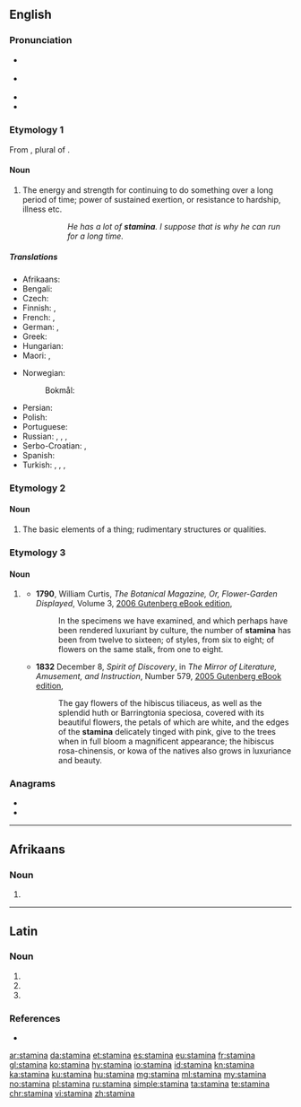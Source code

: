 {{also|stamină}}
==English==

===Pronunciation===
* {{a|UK}} {{IPA|/ˈstamɪnə/|lang=en}}
* {{a|US}} {{IPA|/ˈstæmənə/|lang=en}}
* {{rhymes|amɪnə|æmənə|lang=en}}
* {{hyphenation|stam|i|na|lang=en}}

===Etymology 1===
{{PIE root|en|steh₂}}
From {{etyl|la|en}} {{m|la|stāmina}}, plural of {{m|la|stamen|stāmen}}.

====Noun====
{{en-noun|-}}

# The energy and strength for continuing to do something over a long period of time; power of sustained exertion, or resistance to hardship, illness etc.
#:: ''He has a lot of '''stamina'''. I suppose that is why he can run for a long time.''

=====Translations=====
{{trans-top|power of sustained exertion}}
* Afrikaans: {{t|af|stamina}}
* Bengali: {{t|bn|সহ্যশক্তি|tr=sahyaśakti}}
* Czech: {{t|cs|výdrž|f}}
* Finnish: {{t+|fi|kestävyys}}, {{t+|fi|sisu}}
* French: {{t+|fr|endurance|f}}, {{t+|fr|résistance|f}}
* German: {{t+|de|Ausdauer|f}}, {{t+|de|Durchhaltevermögen|n}}
* Greek: {{t+|el|αντοχή|f}}
* Hungarian: {{t+|hu|kitartás}}
* Maori: {{t|mi|manawaroa}}, {{t|mi|manawatiti}}
{{trans-mid}}
* Norwegian:
*: Bokmål: {{t+|nb|utholdenhet|m|f}}
* Persian: {{t+|fa|بنیه|tr=boniye}}
* Polish: {{t+|pl|wytrzymałość|f}}
* Portuguese: {{t|pt|estamina|f}}
* Russian: {{t+|ru|вы́держка|f}}, {{t+|ru|выно́сливость|f}}, {{t+|ru|сто́йкость|f}}, {{t|ru|запа́с жи́зненных сил|m}}
* Serbo-Croatian: {{t+|sh|stamenost|sc=Latn}}, {{t|sh|izdržljivost|sc=Latn}}
* Spanish: {{t+|es|resistencia|f}}
* Turkish: {{t|tr|dayanma gücü}}, {{t+|tr|derman}}, {{t+|tr|hâl}}, {{t+|tr|takat}}
{{trans-bottom}}

===Etymology 2===

====Noun====
{{en-plural noun}}

# {{lb|en|obsolete}} The basic elements of a thing; rudimentary structures or qualities.

===Etymology 3===

====Noun====
{{head|en|noun plural form}}

# {{lb|en|rare}} {{plural of|stamen|lang=en}}
#* '''1790''', William Curtis, ''The Botanical Magazine, Or, Flower-Garden Displayed'', Volume 3, [http://www.gutenberg.org/files/17672/17672-h/17672-h.htm 2006 Gutenberg eBook edition],
#*: In the specimens we have examined, and which perhaps have been rendered luxuriant by culture, the number of '''stamina''' has been from twelve to sixteen; of styles, from six to eight; of flowers on the same stalk, from one to eight.
#* '''1832''' December 8, ''Spirit of Discovery'', in ''The Mirror of Literature, Amusement, and Instruction'', Number 579, [http://www.gutenberg.org/files/15536/15536-h/15536-h.htm 2005 Gutenberg eBook edition],
#*: The gay flowers of the hibiscus tiliaceus, as well as the splendid huth or Barringtonia speciosa, covered with its beautiful flowers, the petals of which are white, and the edges of the '''stamina''' delicately tinged with pink, give to the trees when in full bloom a magnificent appearance; the hibiscus rosa-chinensis, or kowa of the natives also grows in luxuriance and beauty.

===Anagrams===
* {{l|en|animats}}
* {{l|en|Satnami}}

----

==Afrikaans==

===Noun===
{{af-noun|-}}

# {{l|en|stamina}}

----

==Latin==

===Noun===
{{la-noun-form|stāmina}}

# {{inflection of|stāmen||nom|p|lang=la}}
# {{inflection of|stāmen||acc|p|lang=la}}
# {{inflection of|stāmen||voc|p|lang=la}}

===References===
* {{R:du Cange}}

[[ar:stamina]]
[[da:stamina]]
[[et:stamina]]
[[es:stamina]]
[[eu:stamina]]
[[fr:stamina]]
[[gl:stamina]]
[[ko:stamina]]
[[hy:stamina]]
[[io:stamina]]
[[id:stamina]]
[[kn:stamina]]
[[ka:stamina]]
[[ku:stamina]]
[[hu:stamina]]
[[mg:stamina]]
[[ml:stamina]]
[[my:stamina]]
[[no:stamina]]
[[pl:stamina]]
[[ru:stamina]]
[[simple:stamina]]
[[ta:stamina]]
[[te:stamina]]
[[chr:stamina]]
[[vi:stamina]]
[[zh:stamina]]